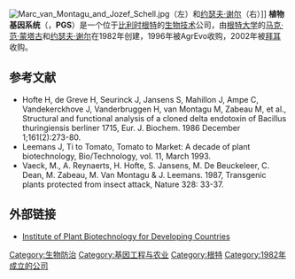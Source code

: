 {{Infobox company
| name = Plant Genetic Systems<BR>植物基因系统
| logo = 
| type = 
| industry = [[生物技术|生物技术]]
| fate = 
| predecessor = 
| successor = 
| founded = {{Start date and age|1982}}
| founder = [[约瑟夫·谢尔|约瑟夫·谢尔]]、[[马克·范·蒙塔古|马克·范·蒙塔古]]
| defunct = 
| location_city = [[根特|根特]]
| location_country = [[比利时|比利时]] 
| area_served = 
| key_people = 
| products = 
| owner = 
| num_employees = 
| num_employees_year = 
| parent = 
| website = 
}}
[[Image:Marc_van_Montagu_and_Jozef_Schell.jpg|thumb]]（左）和[[约瑟夫·谢尔|约瑟夫·谢尔]]（右）]]
'''植物基因系统'''（{{lang-en|Plant Genetic Systems}}，'''PGS'''）是一个位于[[比利时|比利时]][[根特|根特]]的[[生物技术|生物技术]]公司，由[[根特大学|根特大学]]的[[马克·范·蒙塔古|马克·范·蒙塔古]]和[[约瑟夫·谢尔|约瑟夫·谢尔]]在1982年创建，1996年被AgrEvo收购，2002年被[[拜耳|拜耳]]收购。

==参考文献==
{{reflist}}
* Hofte H, de Greve H, Seurinck J, Jansens S, Mahillon J, Ampe C, Vandekerckhove J, Vanderbruggen H, van Montagu M, Zabeau M, et al., Structural and functional analysis of a cloned delta endotoxin of Bacillus thuringiensis berliner 1715, Eur. J. Biochem. 1986 December 1;161(2):273-80.
* Leemans J, Ti to Tomato, Tomato to Market: A decade of plant biotechnology, Bio/Technology, vol. 11, March 1993.
* Vaeck, M., A. Reynaerts, H. Hofte, S. Jansens, M. De Beuckeleer, C. Dean, M. Zabeau, M. Van Montagu & J. Leemans. 1987, Transgenic plants protected from insect attack, Nature 328: 33-37.

==外部链接==
*[http://ipbo.vib-ugent.be/ Institute of Plant Biotechnology for Developing Countries] {{Wayback|url=http://ipbo.vib-ugent.be/ |date=20210227092857 }}

[[Category:生物防治|Category:生物防治]]
[[Category:基因工程与农业|Category:基因工程与农业]]
[[Category:根特|Category:根特]]
[[Category:1982年成立的公司|Category:1982年成立的公司]]